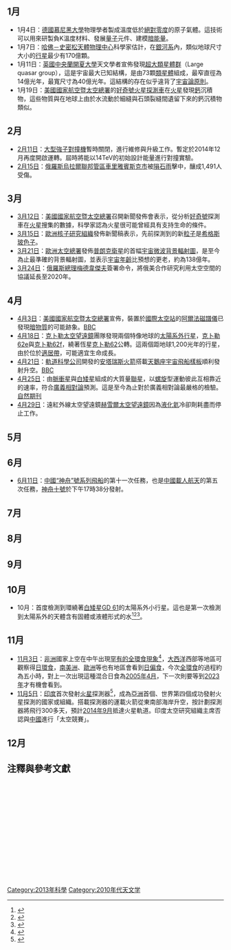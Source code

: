 {{Expand list|date=Jan. 2016}}
{{天文年TOC|2013}}
{{C21YearInTopic|2013年}}

== 1月 ==
*1月4日：[[德國|德國]][[慕尼黑大學|慕尼黑大學]]物理學者製成溫度低於[[絕對零度|絕對零度]]的原子氣體。這技術可以用來研製負K溫度材料、發展[[量子|量子]]元件、建模[[暗能量|暗能量]]。
*1月7日：[[哈佛－史密松天體物理中心|哈佛－史密松天體物理中心]]科學家估計，在[[銀河系|銀河系]]內，類似地球尺寸大小的[[行星|行星]]最少有170億顆。
*1月11日：[[英國|英國]][[中央蘭開夏大學|中央蘭開夏大學]]天文學者宣佈發現[[超大類星體群|超大類星體群]]（Large quasar group），這是宇宙最大已知結構，是由73顆[[類星體|類星體]]組成，最窄直徑為14億光年，最寬尺寸為40億光年。這結構的存在似乎違背了[[宇宙論原則|宇宙論原則]]。
*1月19日：[[美國|美國]][[國家航空暨太空總署|國家航空暨太空總署]]的[[好奇號|好奇號火星探測車]]在[[火星|火星]]發現[[鈣|鈣]]沉積物，這些物質與在地球上由於水流動於細縫與石頭裂縫間遺留下來的鈣沉積物類似。

== 2月 ==
*[[2月11日|2月11日]]：[[大型強子對撞機|大型強子對撞機]]暫時關閉，進行維修與升級工作。暫定於2014年12月再度開啟運轉。屆時將能以14TeV的初始設計能量進行對撞實驗。
*[[2月15日|2月15日]]：[[俄羅斯|俄羅斯]][[烏拉爾聯邦管區|烏拉爾聯邦管區]][[車里雅賓斯克市|車里雅賓斯克市]]被[[2013年俄羅斯烏拉爾隕石雨|隕石雨]]擊中，釀成1,491人受傷。

== 3月 ==
*[[3月12日|3月12日]]：[[美國國家航空暨太空總署|美國國家航空暨太空總署]]召開新聞發佈會表示，從分析[[好奇號|好奇號]]探測車在[[火星|火星]]搜集的數據，科學家認為火星很可能曾經具有支持生命的條件。
*[[3月15日|3月15日]]：[[歐洲核子研究組織|歐洲核子研究組織]]發佈新聞稿表示，先前探測到的新[[粒子|粒子]]是[[希格斯玻色子|希格斯玻色子]]。
*[[3月21日|3月21日]]：[[歐洲太空總署|歐洲太空總署]]發佈[[普朗克衛星|普朗克衛星]]的首幅[[宇宙微波背景輻射|宇宙微波背景輻射圖]]，是至今為止最準確的背景輻射圖，並表示[[宇宙年齡|宇宙年齡]]比預想的更老，約為138億年。
*[[3月24日|3月24日]]：[[俄羅斯總理|俄羅斯總理]][[德米特里·阿纳托利耶维奇·梅德韦杰夫|梅德韋傑夫]]簽署命令，將俄美合作研究利用太空空間的協議延長至2020年。

== 4月 ==
* [[4月3日|4月3日]]：[[美國|美國]][[國家航空暨太空總署|國家航空暨太空總署]]宣佈，裝置於[[國際太空站|國際太空站]]的[[阿爾法磁譜儀|阿爾法磁譜儀]]已發現[[暗物質|暗物質]]的可能跡象。[http://www.bbc.co.uk/news/science-environment-22016504 BBC]{{Wayback|url=http://www.bbc.co.uk/news/science-environment-22016504 |date=20201122181441 }}
* [[4月18日|4月18日]]：[[克卜勒太空望遠鏡|克卜勒太空望遠鏡]]團隊發現兩個特像地球的[[太陽系外行星|太陽系外行星]]，[[克卜勒62e|克卜勒62e]]與[[克卜勒62f|克卜勒62f]]，繞著恆星[[克卜勒62|克卜勒62]]公轉。這兩個距地球1,200光年的行星，由於位於[[適居帶|適居帶]]，可能適宜生命成長。
* [[4月21日|4月21日]]：[[軌道科學公司|軌道科學公司]]開發的[[安塔瑞斯火箭|安塔瑞斯火箭]]搭載[[天鵝座宇宙飛船|天鵝座宇宙飛船]][[天鵝座質量模擬器|樣板]]順利發射升空。[http://www.bbc.co.uk/news/science-environment-22193330 BBC]{{Wayback|url=http://www.bbc.co.uk/news/science-environment-22193330 |date=20170820000822 }}
* [[4月25日|4月25日]]：由[[脈衝星|脈衝星]]與[[白矮星|白矮星]]組成的大質量[[聯星|聯星]]，以[[螺旋|螺旋]]型運動彼此互相靠近的速率，符合[[廣義相對論|廣義相對論]]預測。這是至今為止對於廣義相對論最嚴格的檢驗。[http://www.nature.com/news/massive-double-star-is-latest-test-for-einstein-s-gravity-theory-1.12880#/b1 自然期刊]{{Wayback|url=http://www.nature.com/news/massive-double-star-is-latest-test-for-einstein-s-gravity-theory-1.12880#/b1 |date=20130601061625 }}
* [[4月29日|4月29日]]：遠紅外線太空望遠鏡[[赫雪爾太空望遠鏡|赫雪爾太空望遠鏡]]因為[[液化氦|液化氦]]冷卻劑耗盡而停止工作。

== 5月 ==

== 6月 ==
* [[6月11日|6月11日]]：[[中華人民共和國|中國]][[神舟飛船|“神舟”號系列飛船]]的第十一次任務，也是[[中國載人航天工程|中國載人航天]]的第五次任務，[[神舟十號|神舟十號]]於下午17時38分發射。

== 7月 ==

== 8月 ==

== 9月 ==

== 10月 ==
*10月：首度檢測到環繞著[[白矮星|白矮星]][[GD_61|GD 61]]的太陽系外小行星。這也是第一次檢測到太陽系外的天體含有固體或液體形式的水<ref>{{cite web |url=http://www.pentagonpost.com/scientists-discover-waterrich-asteroid-orbiting-dead-star-gd-61-solar-system/83413157 |title=Scientists discover water-rich asteroid orbiting dead star GD 61 outside our solar system |publisher=Pentagonpost.com |date= |accessdate=2013-10-12 |archive-date=2013-10-13 |archive-url=https://web.archive.org/web/20131013220445/http://www.pentagonpost.com/scientists-discover-waterrich-asteroid-orbiting-dead-star-gd-61-solar-system/83413157 |dead-url=yes }}</ref><ref>{{cite web |url=http://phys.org/news/2013-10-watery-asteroid-dying-star-habitable.html |title=Watery asteroid discovered in dying star points to habitable exoplanets |publisher=Phys.org |date= |accessdate=2013-10-12 |archive-date=2013-10-14 |archive-url=https://web.archive.org/web/20131014151613/http://phys.org/news/2013-10-watery-asteroid-dying-star-habitable.html |dead-url=no }}</ref><ref>{{cite web |last=Mack |first=Eric |url=http://news.cnet.com/8301-17938_105-57607077-1/newly-spotted-wet-asteroids-point-to-far-flung-earth-like-planets/ |title=Newly spotted wet asteroids point to far-flung Earth-like planets | Crave - CNET |publisher=News.cnet.com |date=2011-10-17 |accessdate=2013-10-12 |archive-date=2013-10-28 |archive-url=https://web.archive.org/web/20131028145725/http://news.cnet.com/8301-17938_105-57607077-1/newly-spotted-wet-asteroids-point-to-far-flung-earth-like-planets/ |dead-url=no }}</ref>。

== 11月 ==
* [[11月3日|11月3日]]：[[非洲|非洲]]國家上空在中午出現[[2013年11月3日日食|罕有的全環食現象]]<ref>{{cite news |title=罕見日食 |url=http://orientaldaily.on.cc/cnt/china_world/20131104/00180_021.html |publisher=[[東方日報_(香港)|東方日報]] |date=2013年11月4日 |accessdate=2016年1月6日 |archive-date=2020年4月20日 |archive-url=https://web.archive.org/web/20200420231904/https://orientaldaily.on.cc/cnt/china_world/20131104/00180_021.html |dead-url=no }}{{zh-hant}}</ref>，[[大西洋|大西洋]]西部等地區可觀察得[[日環食|日環食]]，[[南美洲|南美洲]]、[[歐洲|歐洲]]等也有地區會看到[[日偏食|日偏食]]，今次[[全環食|全環食]]的過程約為五小時，對上一次出現這種混合日食為[[2005年|2005年]][[4月|4月]]，下一次則要等到[[2023年|2023年]]才有機會看到。
* [[11月5日|11月5日]]：[[印度|印度]]首次發射[[火星|火星]]探測器<ref>{{cite news |title=印度發射首枚火星探測器 |url=http://rthk.hk/rthk/news/expressnews/20131105/news_20131105_55_961552.htm |publisher=[[香港電台|香港電台]] |date=2013年11月5日 |accessdate=2016年1月6日 |archive-date=2013年11月5日 |archive-url=https://web.archive.org/web/20131105154224/http://rthk.hk/rthk/news/expressnews/20131105/news_20131105_55_961552.htm |dead-url=no }}{{zh-hant}}</ref>，成為[[亞洲|亞洲]]首個、世界第四個成功發射火星探測的國家或組織。搭載探測器的運載火箭從東南部海岸升空，按計劃探測器將飛行300多天，預計[[2014年|2014年]][[9月|9月]]抵達火星軌道。印度太空研究組織主席否認與[[中國|中國]]進行「太空競賽」。

== 12月 ==

== 注釋與參考文獻 ==
<div class="references-small" style="height: 220px; overflow: auto; padding: 3px">
{{reflist}}
</div>

[[Category:2013年科學|Category:2013年科學]]
[[Category:2010年代天文学|Category:2010年代天文学]]